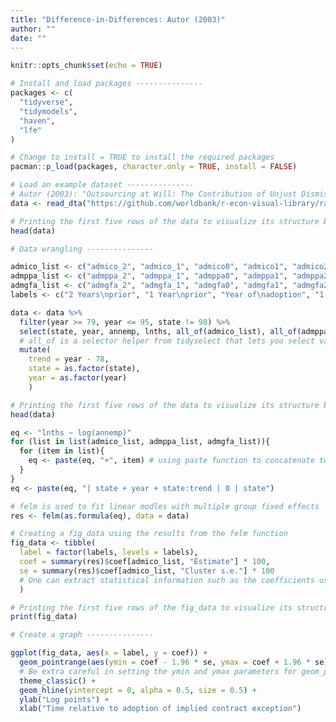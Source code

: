 ```yaml
---
title: "Difference-in-Differences: Autor (2003)"
author: ""
date: ""
---
```


```r
knitr::opts_chunk$set(echo = TRUE)
```

```r
# Install and load packages ---------------
packages <- c(
  "tidyverse",
  "tidymodels",
  "haven",
  "lfe"
)

# Change to install = TRUE to install the required packages
pacman::p_load(packages, character.only = TRUE, install = FALSE)

# Load an example dataset ---------------
# Autor (2003): "Outsourcing at Will: The Contribution of Unjust Dismissal Doctrine to the Growth of Employment Outsourcing"
data <- read_dta("https://github.com/worldbank/r-econ-visual-library/raw/master/Library/Data/autor-jole-2003.dta")

# Printing the first five rows of the data to visualize its structure before data wrangling
head(data)

# Data wrangling ---------------

admico_list <- c("admico_2", "admico_1", "admico0", "admico1", "admico2", "admico3", "mico4")
admppa_list <- c("admppa_2", "admppa_1", "admppa0", "admppa1", "admppa2", "admppa3", "mppa4")
admgfa_list <- c("admgfa_2", "admgfa_1", "admgfa0", "admgfa1", "admgfa2", "admgfa3", "mgfa4")
labels <- c("2 Years\nprior", "1 Year\nprior", "Year of\nadoption", "1 Year\nafter", "2 Years\nafter", "3 Years\nafter", "4+ Years\nafter") # using \n to create a new line (\ is an escape operator and \n means a new line)

data <- data %>%
  filter(year >= 79, year <= 95, state != 98) %>%
  select(state, year, annemp, lnths, all_of(admico_list), all_of(admppa_list), all_of(admgfa_list)) %>%
  # all_of is a selector helper from tidyselect that lets you select variables
  mutate(
    trend = year - 78,
    state = as.factor(state), 
    year = as.factor(year)
    )

# Printing the first five rows of the data to visualize its structure before data wrangling
head(data)

eq <- "lnths ~ log(annemp)"
for (list in list(admico_list, admppa_list, admgfa_list)){
  for (item in list){
    eq <- paste(eq, "+", item) # using paste function to concatenate two varaibles, separated by "+" in this case
  }
}
eq <- paste(eq, "| state + year + state:trend | 0 | state")

# felm is used to fit linear modles with multiple group fixed effects
res <- felm(as.formula(eq), data = data) 

# Creating a fig_data using the results from the felm function 
fig_data <- tibble(
  label = factor(labels, levels = labels),
  coef = summary(res)$coef[admico_list, "Estimate"] * 100,
  se = summary(res)$coef[admico_list, "Cluster s.e."] * 100
  # One can extract statistical information such as the coefficients using summary$(what_you_want_to_get)
  )

# Printing the first five rows of the fig_data to visualize its structrue
print(fig_data)

# Create a graph ---------------

ggplot(fig_data, aes(x = label, y = coef)) +
  geom_pointrange(aes(ymin = coef - 1.96 * se, ymax = coef + 1.96 * se)) +
  # Be extra careful in setting the ymin and ymax parameters for geom_pointrange
  theme_classic() +
  geom_hline(yintercept = 0, alpha = 0.5, size = 0.5) +
  ylab("Log points") +
  xlab("Time relative to adoption of implied contract exception")

```
